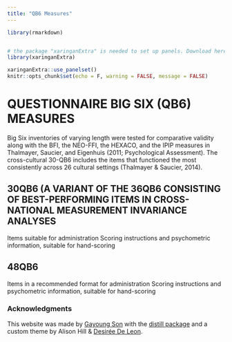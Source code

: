 ```yaml
---
title: "QB6 Measures"
---
```


```r
library(rmarkdown)


# the package "xaringanExtra" is needed to set up panels. Download here: devtools::install_github("gadenbuie/xaringanExtra")
library(xaringanExtra)

xaringanExtra::use_panelset()
knitr::opts_chunk$set(echo = F, warning = FALSE, message = FALSE)

```



# QUESTIONNAIRE BIG SIX (QB6) MEASURES
Big Six inventories of varying length were tested for comparative validity along with the BFI, the NEO-FFI, the HEXACO, and the IPIP measures in Thalmayer, Saucier, and Eigenhuis (2011; Psychological Assessment). The cross-cultural 30-QB6 includes the items that functioned the most consistently across 26 cultural settings (Thalmayer & Saucier, 2014).

## 30QB6 (A VARIANT OF THE 36QB6 CONSISTING OF BEST-PERFORMING ITEMS IN CROSS-NATIONAL MEASUREMENT INVARIANCE ANALYSES
Items suitable for administration
Scoring instructions and psychometric information, suitable for hand-scoring

## 48QB6
Items in a recommended format for administration
Scoring instructions and psychometric information, suitable for hand-scoring


### Acknowledgments {.appendix}

This website was made by [Gayoung Son](mailto:g.son@unibas.ch) with the [distill package](https://rstudio.github.io/distill/) and a custom theme by Alison Hill & [Desirée De Leon](https://desiree.rbind.io/).